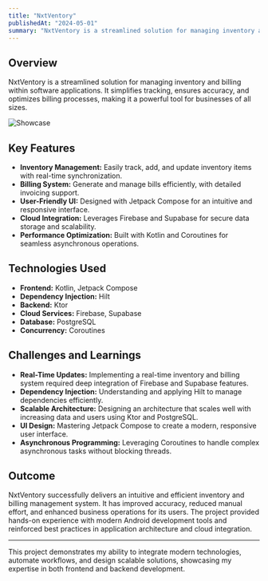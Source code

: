 ```yaml
---
title: "NxtVentory"
publishedAt: "2024-05-01"
summary: "NxtVentory is a streamlined solution for managing inventory and billing within software applications. It simplifies tracking, ensures accuracy, and streamlines billing processes for businesses of all sizes."
---
```


## Overview

NxtVentory is a streamlined solution for managing inventory and billing within software applications. It simplifies tracking, ensures accuracy, and optimizes billing processes, making it a powerful tool for businesses of all sizes.

![Showcase](/images/projects/nxtventory/nxtventory01.jpg)


## Key Features

- **Inventory Management:** Easily track, add, and update inventory items with real-time synchronization.
- **Billing System:** Generate and manage bills efficiently, with detailed invoicing support.
- **User-Friendly UI:** Designed with Jetpack Compose for an intuitive and responsive interface.
- **Cloud Integration:** Leverages Firebase and Supabase for secure data storage and scalability.
- **Performance Optimization:** Built with Kotlin and Coroutines for seamless asynchronous operations.

## Technologies Used

- **Frontend:** Kotlin, Jetpack Compose
- **Dependency Injection:** Hilt
- **Backend:** Ktor
- **Cloud Services:** Firebase, Supabase
- **Database:** PostgreSQL
- **Concurrency:** Coroutines

## Challenges and Learnings

- **Real-Time Updates:** Implementing a real-time inventory and billing system required deep integration of Firebase and Supabase features.
- **Dependency Injection:** Understanding and applying Hilt to manage dependencies efficiently.
- **Scalable Architecture:** Designing an architecture that scales well with increasing data and users using Ktor and PostgreSQL.
- **UI Design:** Mastering Jetpack Compose to create a modern, responsive user interface.
- **Asynchronous Programming:** Leveraging Coroutines to handle complex asynchronous tasks without blocking threads.

## Outcome

NxtVentory successfully delivers an intuitive and efficient inventory and billing management system. It has improved accuracy, reduced manual effort, and enhanced business operations for its users. The project provided hands-on experience with modern Android development tools and reinforced best practices in application architecture and cloud integration.

---

This project demonstrates my ability to integrate modern technologies, automate workflows, and design scalable solutions, showcasing my expertise in both frontend and backend development.